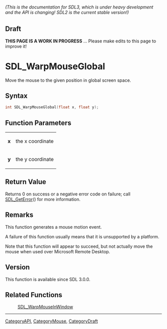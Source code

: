 ====== (This is the documentation for SDL3, which is under heavy development and the API is changing! SDL2 is the current stable version!) ======

== Draft ==

'''THIS PAGE IS A WORK IN PROGRESS''' ... Please make edits to this page to improve it!


<!-- #*^*^*^*^*See https://wiki.libsdl.org/SGFunctions for details on editing this page*^*^*^*^* -->
= SDL_WarpMouseGlobal =

Move the mouse to the given position in global screen space.

== Syntax ==

<syntaxhighlight lang='c'>
int SDL_WarpMouseGlobal(float x, float y);
</syntaxhighlight>

== Function Parameters ==

{|
|'''x'''
|the x coordinate
|-
|'''y'''
|the y coordinate
|}

== Return Value ==

Returns 0 on success or a negative error code on failure; call
[[SDL_GetError]]() for more information.

== Remarks ==

This function generates a mouse motion event.

A failure of this function usually means that it is unsupported by a
platform.

Note that this function will appear to succeed, but not actually move the
mouse when used over Microsoft Remote Desktop.

== Version ==

This function is available since SDL 3.0.0.

== Related Functions ==

:[[SDL_WarpMouseInWindow]]

----
[[CategoryAPI]], [[CategoryMouse]], [[CategoryDraft]]
<!-- #See the Style Guide for instructions on editing the footer. -->


